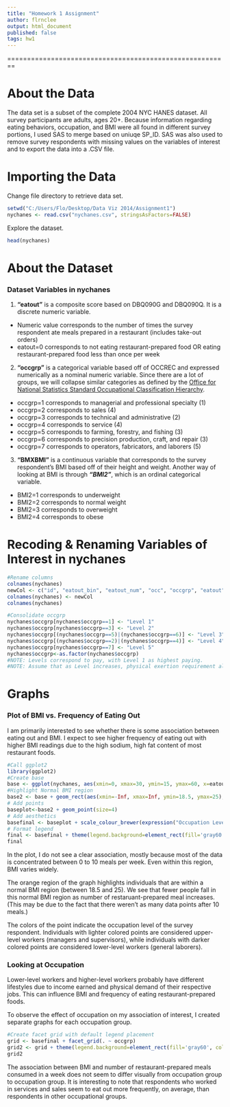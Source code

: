 ```yaml
---
title: "Homework 1 Assignment"
author: flrnclee
output: html_document
published: false
tags: hw1
---
```


========================================================

# About the Data

The data set is a subset of the complete 2004 NYC HANES dataset. All survey participants are adults, ages 20+. Because information regarding eating behaviors, occupation, and BMI were all found in different survey portions, I used SAS to merge based on uniuqe SP_ID. SAS was also used to remove survey respondents with missing values on the variables of interest and to export the data into a .CSV file. 

# Importing the Data

Change file directory to retrieve data set.
```r
setwd("C:/Users/Flo/Desktop/Data Viz 2014/Assignment1")
nychanes <- read.csv("nychanes.csv", stringsAsFactors=FALSE)
```

Explore the dataset.

```r
head(nychanes)
```

# About the Dataset

### Dataset Variables in nychanes 

(1) **"eatout"** is a composite score based on DBQ090G and DBQ090Q. It is a discrete numeric variable.

* Numeric value corresponds to the number of times the survey respondent ate meals prepared in a restaurant (includes take-out orders)
* eatout=0 corresponds to not eating restaurant-prepared food OR eating restaurant-prepared food less than once per week

(2) **"occgrp"** is a categorical variable based off of OCCREC and expressed numerically as a nominal numeric variable. Since there are a lot of groups, we will collapse similar categories as defined by the [Office for National Statistics Standard Occupational Classification Hierarchy](http://www.neighbourhood.statistics.gov.uk/HTMLDocs/dev3/ONS_SOC_hierarchy_view.html).

* occgrp=1 corresponds to managerial and professional specialty (1)
* occgrp=2 corresponds to sales (4)
* occgrp=3 corresponds to technical and administrative (2)
* occgrp=4 corresponds to service (4)
* occgrp=5 corresponds to farming, forestry, and fishing (3)
* occgrp=6 corresponds to precision production, craft, and repair (3)
* occgrp=7 corresponds to operators, fabricators, and laborers (5)

(3) **"BMXBMI"** is a continuous variable that corresponds to the survey respondent's BMI based off of their height and weight. Another way of looking at BMI is through ***"BMI2"***, which is an ordinal categorical variable. 

* BMI2=1 corresponds to underweight
* BMI2=2 corresponds to normal weight
* BMI2=3 corresponds to overweight 
* BMI2=4 corresponds to obese

# Recoding & Renaming Variables of Interest in nychanes

```r
#Rename columns
colnames(nychanes)
newCol <- c("id", "eatout_bin", "eatout_num", "occ", "occgrp", "eatout", "bmi", "bmi_grp")
colnames(nychanes) <- newCol
colnames(nychanes)

#Consolidate occgrp
nychanes$occgrp[nychanes$occgrp==1] <- "Level 1"
nychanes$occgrp[nychanes$occgrp==3] <- "Level 2"
nychanes$occgrp[(nychanes$occgrp==5)|(nychanes$occgrp==6)] <- "Level 3"
nychanes$occgrp[(nychanes$occgrp==2)|(nychanes$occgrp==4)] <- "Level 4"
nychanes$occgrp[nychanes$occgrp==7] <- "Level 5"
nychanes$occgrp<-as.factor(nychanes$occgrp)
#NOTE: Levels correspond to pay, with Level 1 as highest paying. 
#NOTE: Assume that as Level increases, physical exertion requirement also increases. 

```

# Graphs

### Plot of BMI vs. Frequency of Eating Out

I am primarily interested to see whether there is some association between eating out and BMI. I expect to see higher frequency of eating out with higher BMI readings due to the high sodium, high fat content of most restaurant foods. 

```r
#Call ggplot2
library(ggplot2)
#Create base
base <- ggplot(nychanes, aes(xmin=0, xmax=30, ymin=15, ymax=60, x=eatout, y=bmi, colour=occgrp)) + xlab("Number of Restaurant-Prepared Meals Consumed Per Week") + ylab("BMI (kg/m2)") + ggtitle("Body Mass Index (BMI) and Frequency of Eating Out")
#Highlight Normal BMI region
base2 <- base + geom_rect(aes(xmin=-Inf, xmax=Inf, ymin=18.5, ymax=25), fill="orange", alpha=1/100, inherit.aes=FALSE) 
# Add points
baseplot<-base2 + geom_point(size=4)
# Add aesthetics
basefinal <- baseplot + scale_colour_brewer(expression("Occupation Level")) + theme(plot.title=element_text(face="bold", size=18), axis.title=element_text(face="bold", size=15), panel.background=element_rect(fill="gray70"), panel.grid.major=element_line(colour="gray50"), panel.grid.minor=element_line(colour="gray60", linetype="dotted", size=1))
# Format legend
final <- basefinal + theme(legend.background=element_rect(fill='gray60', colour='gray60', size=1.25), legend.key=element_rect(fill='gray70'), legend.position=c(0.88, 0.85))
final
```
In the plot, I do not see a clear association, mostly because most of the data is concentrated between 0 to 10 meals per week. Even within this region, BMI varies widely. 

The orange region of the graph highlights individuals that are within a normal BMI region (between 18.5 and 25). We see that fewer people fall in this normal BMI region as number of restaruant-prepared meal increases. (This may be due to the fact that there weren't as many data points after 10 meals.)

The colors of the point indicate the occupation level of the survey respondent. Individuals with lighter colored points are considered upper-level workers (managers and supervisors), while individuals with darker colored points are considered lower-level workers (general laborers). 

### Looking at Occupation 

Lower-level workers and higher-level workers probably have different lifestyles due to income earned and physical demand of their respective jobs. This can influence BMI and frequency of eating restaurant-prepared foods. 

To observe the effect of occupation on my association of interest, I created separate graphs for each occupation group.

```r
#Create facet grid with default legend placement
grid <- basefinal + facet_grid(. ~ occgrp)
grid2 <- grid + theme(legend.background=element_rect(fill='gray60', colour='gray60', size=1.25), legend.key=element_rect(fill='gray70'))
grid2
```

The association between BMI and number of restaurant-prepared meals consumed in a week does not seem to differ visually from occupation group to occupation group. It is interesting to note that respondents who worked in services and sales seem to eat out more frequently, on average, than respondents in other occupational groups.
